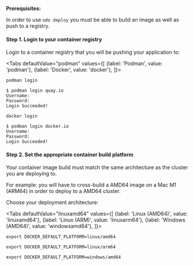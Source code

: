 
**Prerequisites:**

In order to use `odo deploy` you must be able to build an image as well as push to a registry.

#### Step 1. Login to your container registry

Login to a container registry that you will be pushing your application to:

<Tabs
defaultValue="podman"
values={[
{label: 'Podman', value: 'podman'},
{label: 'Docker', value: 'docker'},
]}>

<TabItem value="podman">

```console
podman login
```

```console
$ podman login quay.io
Username:
Password:
Login Succeeded!
```

</TabItem>

<TabItem value="docker">

```console
docker login
```

```console
$ podman login docker.io
Username:
Password:
Login Succeeded!
```

</TabItem>

</Tabs>

#### Step 2. Set the appropriate container build platform

Your container image build must match the same architecture as the cluster you are deploying to.

For example: you will have to cross-build a AMD64 image on a Mac M1 (ARM64) in order to deploy to a AMD64 cluster.

Choose your deployment architecture:

<Tabs
defaultValue="linuxamd64"
values={[
{label: 'Linux (AMD64)', value: 'linuxamd64'},
{label: 'Linux (ARM)', value: 'linuxarm64'},
{label: 'Windows (AMD64)', value: 'windowsamd64'},
]}>

<TabItem value="linuxamd64">

```console
export DOCKER_DEFAULT_PLATFORM=linux/amd64  
```

</TabItem>

<TabItem value="linuxarm64">

```console
export DOCKER_DEFAULT_PLATFORM=linux/arm64  
```

</TabItem>

<TabItem value="windowsamd64">

```console
export DOCKER_DEFAULT_PLATFORM=windows/amd64  
```

</TabItem>

</Tabs>
